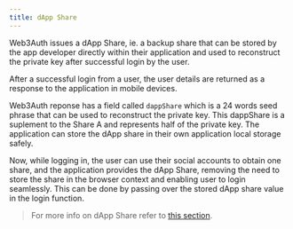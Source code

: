 ```yaml
---
title: dApp Share
---
```


Web3Auth issues a dApp Share, ie. a backup share that can be stored by the app developer directly within their application and used to reconstruct the
private key after successful login by the user.

After a successful login from a user, the user details are returned as a response to the application in mobile devices.

Web3Auth reponse has a field called `dappShare` which is a 24 words seed phrase that can be used to reconstruct the private key. This dappShare is a
suplement to the Share A and represents half of the private key. The application can store the dApp share in their own application local storage
safely.

Now, while logging in, the user can use their social accounts to obtain one share, and the application provides the dApp Share, removing the need to
store the share in the browser context and enabling user to login seamlessly. This can be done by passing over the stored dApp share value in the
login function.

> For more info on dApp Share refer to [this section](/sdk/android/dapp-share).
